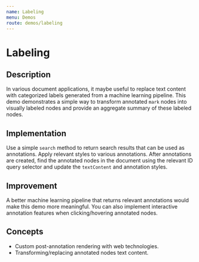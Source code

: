 ```yaml
---
name: Labeling
menu: Demos
route: demos/labeling
---
```



# Labeling

## Description

In various document applications, it maybe useful to replace text content with categorized labels generated from a machine learning pipeline. This demo demonstrates a simple way to transform annotated `mark` nodes into visually labeled nodes and provide an aggregate summary of these labeled nodes.

## Implementation

Use a simple `search` method to return search results that can be used as annotations. Apply relevant styles to various annotations. After annotations are created, find the annotated nodes in the document using the relevant ID query selector and update the `textContent` and annotation styles.

## Improvement

A better machine learning pipeline that returns relevant annotations would make this demo more meaningful. You can also implement interactive annotation features when clicking/hovering annotated nodes.

## Concepts

- Custom post-annotation rendering with web technologies.
- Transforming/replacing annotated nodes text content.

<LabelingDemo />
